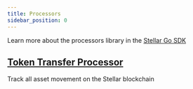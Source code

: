 ```yaml
---
title: Processors
sidebar_position: 0
---
```


Learn more about the processors library in the [Stellar Go SDK](https://github.com/stellar/go)

## [Token Transfer Processor](./token-transfer-processor/README.mdx)

Track all asset movement on the Stellar blockchain
